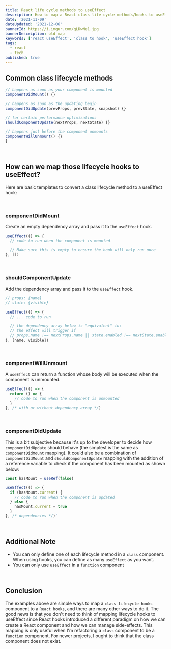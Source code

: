 ```yaml
---
title: React life cycle methods to useEffect 
description: How to map a React class life cycle methods/hooks to useEffect
date: '2021-11-09'
dateUpdated: '2021-12-06'
bannerId: https://i.imgur.com/qLDwNe1.jpg
bannerDescription: old map
keywords: ['react useEffect', 'class to hook', 'useEffect hook']
tags:
  - react
  - tech
published: true
---
```


## Common class lifecycle methods

```jsx
// happens as soon as your component is mounted
componentDidMount() {}

// happens as soon as the updating begin
componentDidUpdate(prevProps, prevState, snapshot) {}

// for certain performance optimizations
shouldComponentUpdate(nextProps, nextState) {}

// happens just before the component unmounts
componentWillUnmount() {}
}
```

<br />

## How can we map those lifecycle hooks to useEffect?

Here are basic templates to convert a class lifecycle method to a useEffect hook:

<br />

### componentDidMount

Create an empty dependency array and pass it to the `useEffect` hook.

```jsx codePenID=qBXKWxx
useEffect(() => {
  // code to run when the component is mounted 

  // Make sure this is empty to ensure the hook will only run once
}, [])
```

<br />

### shouldComponentUpdate

Add the dependency array and pass it to the `useEffect` hook.

```jsx codePenID=gOxKObO
// props: {name}
// state: {visible}

useEffect(() => {
  // ... code to run

  // the dependency array below is "equivalent" to:
  // the effect will trigger if
  // props.name !== nextProps.name || state.enabled !== nextState.enabled
}, [name, visible]) 
```

<br />

### componentWillUnmount

A `useEffect` can return a function whose body will be executed when the component is unmounted.

```jsx codePenID=vYJrBKr
useEffect(() => {
  return () => {
    // code to run when the component is unmounted
  }
}, /* with or without dependency array */)
```

<br />

### componentDidUpdate

This is a bit subjective because it's up to the developer to decide how `componentDidUpdate` should behave (the simplest is the same as `componentDidMount` mapping).
It could also be a combination of `componentDidMount` and `shouldComponentUpdate` mapping with the addition of a reference variable to check if the component has been mounted as shown below:

```jsx codePenID=qBXKBeB
const hasMount = useRef(false)

useEffect(() => {
  if (hasMount.current) {
    // code to run when the component is updated
  } else {
    hasMount.current = true
  }
}, /* dependencies */)`
```

<br />

## Additional Note
- You can only define one of each lifecycle method in a `class` component.
When using hooks, you can define as many `useEffect` as you want.
- You can only use `useEffect` in a `function` component

<br />

## Conclusion
The examples above are simple ways to map a `class lifecycle hooks` component to a `React hooks`, and there are many other ways to do it. The good news is that you don't need to think of mapping lifecycle hooks to useEffect since React hooks introduced a different paradigm on how we can create a React component and how we can manage side-effects. This mapping is only useful when I'm refactoring a `class` component to be a `function` component. For newer projects, I ought to think that the class component does not exist.